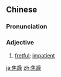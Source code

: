 ==Chinese==
{{zh-forms|alt=焦燥,焦噪}}

===Pronunciation===
{{zh-pron
|m=jiāozào
|c=ziu1 cou3
|cat=a
}}

===Adjective===
{{zh-adj}}

# [[fretful]]; [[impatient]]

[[ja:焦躁]]
[[zh:焦躁]]
